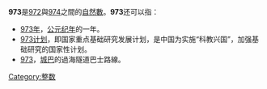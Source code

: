{{整数
| other list = {{Numbers digits|digit=10}}
| 质因数分解 = <math>7\times139</math>
| 罗马数字 = CMLXXIII
| 二进制 = 1111001101
| 八进制 = 1715
| 十六进制 = 3CD
}}

'''973'''是[[972|972]]與[[974|974]]之間的[[自然數|自然數]]。'''973'''还可以指：

* [[973年|973年]]，[[公元纪年|公元纪年]]的一年。
* [[973计划|973计划]]，即国家重点基础研究发展计划，是中国为实施“科教兴国”，加强基础研究的国家性计划。
* [[城巴973線|973]]，[[城巴|城巴]]的過海隧道巴士路線。
{{disambig|cat=数字消歧义}}

[[Category:整数|Category:整数]]
